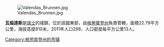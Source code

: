 [[Image:Valendas_Brunnen.jpg|right]]

'''瓦倫達斯'''是[[瑞士|瑞士]]的城鎮，位於該國東部，由[[格勞賓登州|格勞賓登州]]負責管轄，面積22.79平方公里，海拔高度810米，2011年人口298，人口密度每平方公里13人。

{{Switzerland-geo-stub}}
[[Category:格劳宾登州的市镇|Category:格劳宾登州的市镇]]